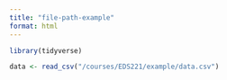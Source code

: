 ```yaml
---
title: "file-path-example"
format: html
---
```




```r
library(tidyverse)

data <- read_csv("/courses/EDS221/example/data.csv")
```

